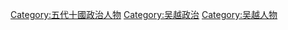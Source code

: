 [[Category:五代十國政治人物|Category:五代十國政治人物]]
[[Category:吴越政治|Category:吴越政治]]
[[Category:吴越人物|Category:吴越人物]]